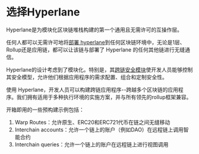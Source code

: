 # 选择Hyperlane

Hyperlane是为模块化区块链堆栈构建的第一个通用且无需许可的互操作层。

任何人都可以无需许可地将[部署 hyperlane](./deploy-hyperlane.mdx)到任何区块链环境中，无论是1层、Rollup还是应用链，都可以让该链与部署了 Hyperlane 的任何其他链进行无缝通信。

Hyperlane的设计考虑到了模块化。特别是，其[跨链安全模块](./protocol/ISM/modular-security.mdx)使开发人员能够控制其安全模型，允许他们根据应用程序的需求配置、组合和定制安全性。

使用 Hyperlane，开发人员可以构建跨链应用程序--跨越多个区块链的应用程序。我们拥有适用于多种执行环境的实施方案，并与所有领先的rollup框架兼容。

开箱即用的一些预构建示例包括：

1. Warp Routes：允许原生、ERC20和ERC721代币在链之间无缝移动
2. Interchain accounts：允许一个链上的账户（例如DAO）在远程链上调用智能合约
3. Interchain queries：允许一个链上的账户在远程链上进行视图调用